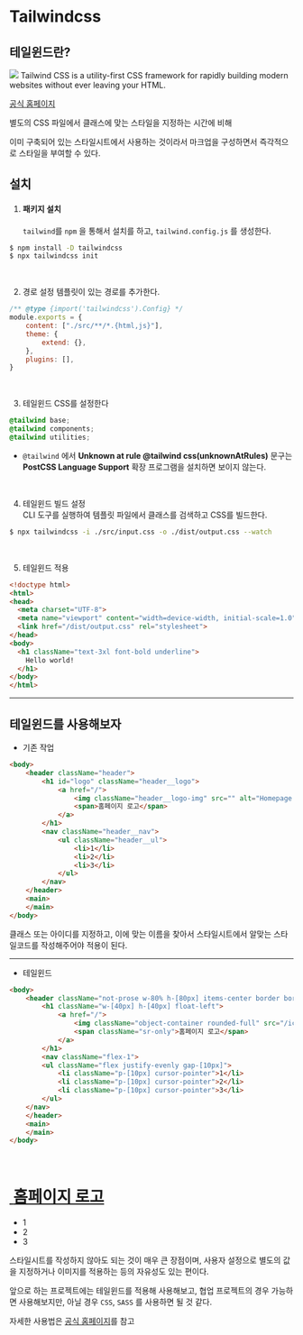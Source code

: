# Tailwindcss

## 테일윈드란?

![](https://tailwindcss.com/_next/static/media/social-card-large.a6e71726.jpg)
Tailwind CSS is a utility-first CSS framework for rapidly building modern websites without ever leaving your HTML.

[공식 홈페이지](https://tailwindcss.com)

별도의 CSS 파일에서 클래스에 맞는 스타일을 지정하는 시간에 비해

이미 구축되어 있는 스타일시트에서 사용하는 것이라서 마크업을 구성하면서 즉각적으로 스타일을 부여할 수 있다.

## 설치

1. #### 패키지 설치  
    `tailwind`를 `npm` 을 통해서 설치를 하고, `tailwind.config.js` 를 생성한다.

```bash
$ npm install -D tailwindcss
$ npx tailwindcss init
```

<br />

2. 경로 설정
    템플릿이 있는 경로를 추가한다.

```js
/** @type {import('tailwindcss').Config} */
module.exports = {
    content: ["./src/**/*.{html,js}"],
    theme: {
        extend: {},
    },
    plugins: [],
}
```

<br />

3. 테일윈드 CSS를 설정한다

```CSS
@tailwind base;
@tailwind components;
@tailwind utilities;
```

- `@tailwind` 에서 **Unknown at rule @tailwind css(unknownAtRules)** 문구는   
    **PostCSS Language Support** 확장 프로그램을 설치하면 보이지 않는다.

<br />

4. 테일윈드 빌드 설정  
    CLI 도구를 실행하여 템플릿 파일에서 클래스를 검색하고 CSS를 빌드한다.

```bash
$ npx tailwindcss -i ./src/input.css -o ./dist/output.css --watch
```

<br />

5. 테일윈드 적용

```html
<!doctype html>
<html>
<head>
  <meta charset="UTF-8">
  <meta name="viewport" content="width=device-width, initial-scale=1.0">
  <link href="/dist/output.css" rel="stylesheet">
</head>
<body>
  <h1 className="text-3xl font-bold underline">
    Hello world!
  </h1>
</body>
</html>
```

---

## 테일윈드를 사용해보자

- 기존 작업

```html
<body>
    <header className="header">
        <h1 id="logo" className="header__logo">
            <a href="/">
                <img className="header__logo-img" src="" alt="Homepage Logo" />
                <span>홈페이지 로고</span>
            </a>
        </h1>
        <nav className="header__nav">
            <ul className="header__ul">
                <li>1</li>
                <li>2</li>
                <li>3</li>
            </ul>
        </nav>
    </header>
    <main>
    </main>
</body>
```

클래스 또는 아이디를 지정하고, 이에 맞는 이름을 찾아서 스타일시트에서 알맞는 스타일코드를 작성해주어야 적용이 된다.

---

- 테일윈드

```html
<body>
    <header className="not-prose w-80% h-[80px] items-center border border-sky-500 flex justify-center gap-[20px]">
        <h1 className="w-[40px] h-[40px] float-left">
            <a href="/">
                <img className="object-container rounded-full" src="/ico/logo-icon.svg" alt="" />
                <span className="sr-only">홈페이지 로고</span>
            </a>
        </h1>
        <nav className="flex-1">
        <ul className="flex justify-evenly gap-[10px]">
            <li className="p-[10px] cursor-pointer">1</li>
            <li className="p-[10px] cursor-pointer">2</li>
            <li className="p-[10px] cursor-pointer">3</li>
        </ul>
    </nav>
    </header>
    <main>
    </main>
</body>
```

<br />

<div className="not-prose w-80% h-[80px] items-center border border-sky-500 flex justify-center gap-[20px]">
    <h1 className="w-[40px] h-[40px] float-left">
        <a href="#">
            <img className="object-container rounded-full" src="/ico/logo-icon.svg" alt="" />
            <span className="sr-only">홈페이지 로고</span>
        </a>
    </h1>
    <nav className="flex-1">
        <ul className="flex justify-evenly gap-[10px]">
            <li className="p-[10px] cursor-pointer">1</li>
            <li className="p-[10px] cursor-pointer">2</li>
            <li className="p-[10px] cursor-pointer">3</li>
        </ul>
    </nav>
</div>

스타일시트를 작성하지 않아도 되는 것이 매우 큰 장점이며, 사용자 설정으로 별도의 값을 지정하거나 이미지를 적용하는 등의 자유성도 있는 편이다.

앞으로 하는 프로젝트에는 테일윈드를 적용해 사용해보고, 협업 프로젝트의 경우 가능하면 사용해보지만, 아닐 경우 `CSS`, `SASS` 를 사용하면 될 것 같다.

자세한 사용법은 [공식 홈페이지](https://tailwindcss.com/docs/aspect-ratio)를 참고